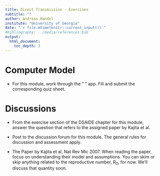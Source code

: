 ```yaml
---
title: Direct Transmission - Exercises 
subtitle: ""
author: Andreas Handel
institute: "University of Georgia"
date: "`r file.mtime(knitr::current_input())`"
#bibliography: ../media/references.bib
output: 
  html_document:
    toc_depth: 3
---
```



# Computer Model

* For this module, work through the " " app. Fill and submit the corresponding quiz sheet.




# Discussions


* From the exercise section of the DSAIDE chapter for this module, answer the question that refers to the assigned paper by Kajita et al.
* Post to the discussion forum for this module. The general rules for discussion and assessment apply.

* The Paper by Kajita et al, Nat Rev Mic 2007. When reading the paper, focus on understanding their model and assumptions. You can skim or skip anything related to the reproductive number, R~0~, for now. We'll discuss that quantity soon.



